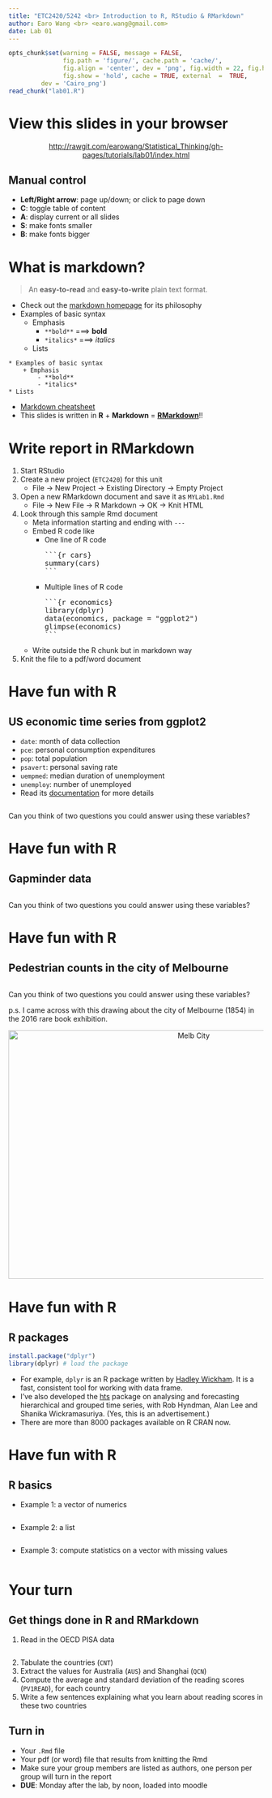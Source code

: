 ```yaml
---
title: "ETC2420/5242 <br> Introduction to R, RStudio & RMarkdown"
author: Earo Wang <br> <earo.wang@gmail.com>
date: Lab 01
---
```


```r
opts_chunk$set(warning = FALSE, message = FALSE, 
			   fig.path = 'figure/', cache.path = 'cache/', 
			   fig.align = 'center', dev = 'png', fig.width = 22, fig.height = 10, 
			   fig.show = 'hold', cache = TRUE, external  =  TRUE,
         dev = 'Cairo_png')
read_chunk("lab01.R")
```

# View this slides in your browser

<center>
<http://rawgit.com/earowang/Statistical_Thinking/gh-pages/tutorials/lab01/index.html>
</center>

## Manual control
* **Left/Right arrow**: page up/down; or click to page down
* **C**: toggle table of content
* **A**: display current or all slides
* **S**: make fonts smaller
* **B**: make fonts bigger

# What is markdown?

> An **easy-to-read** and **easy-to-write** plain text format.

* Check out the [markdown homepage](https://daringfireball.net/projects/markdown/)
  for its philosophy
* Examples of basic syntax
    + Emphasis
        - `**bold**` ===> **bold**
        - `*italics*` ===> *italics*
    * Lists

```
* Examples of basic syntax
    + Emphasis
        - **bold**
        - *italics*
* Lists
```

* [Markdown cheatsheet](https://github.com/adam-p/markdown-here/wiki/Markdown-Cheatsheet)
* This slides is written in **R** + **Markdown** = **[RMarkdown](http://rmarkdown.rstudio.com/)**!!

# Write report in RMarkdown

1. Start RStudio
2. Create a new project (`ETC2420`) for this unit
    + File -> New Project -> Existing Directory -> Empty Project
3. Open a new RMarkdown document and save it as `MYLab1.Rmd` 
    * File -> New File -> R Markdown -> OK -> Knit HTML
4. Look through this sample Rmd document
    + Meta information starting and ending with `---`
    + Embed R code like 
        - One line of R code
<pre>```{r cars} 
summary(cars)
```</pre>
        - Multiple lines of R code
<pre>```{r economics} 
library(dplyr) 
data(economics, package = "ggplot2")
glimpse(economics)
```</pre>
    * Write outside the R chunk but in markdown way
5. Knit the file to a pdf/word document

# Have fun with R
## US economic time series from ggplot2 

* `date`: month of data collection
* `pce`: personal consumption expenditures
* `pop`: total population
* `psavert`: personal saving rate
* `uempmed`: median duration of unemployment
* `unemploy`: number of unemployed
* Read its [documentation](http://docs.ggplot2.org/current/economics.html) for
  more details

```r
```
Can you think of two questions you could answer using these variables?

# Have fun with R
## Gapminder data

```r
```

Can you think of two questions you could answer using these variables?

# Have fun with R
## Pedestrian counts in the city of Melbourne

```r
```

Can you think of two questions you could answer using these variables?

p.s. I came across with this drawing about the city of Melbourne (1854) in the
2016 rare book exhibition.

<center><img src="figure/melb_city.jpeg" alt="Melb City" style="width: 716px; height: 490px"/></center>

# Have fun with R
## R packages

```r
install.package("dplyr")
library(dplyr) # load the package
```

* For example, `dplyr` is an R package written by [Hadley Wickham](http://hadley.nz/).
It is a fast, consistent tool for working with data frame.
* I've also developed the [hts](https://cran.r-project.org/web/packages/hts/index.html)
package on analysing and forecasting hierarchical and grouped time series, with Rob Hyndman,
Alan Lee and Shanika Wickramasuriya. (Yes, this is an advertisement.)
* There are more than 8000 packages available on R CRAN now.

# Have fun with R
## R basics

* Example 1: a vector of numerics
```r
```

* Example 2: a list
```r
```

* Example 3: compute statistics on a vector with missing values
```r
```

# Your turn
## Get things done in R and RMarkdown

1. Read in the OECD PISA data
```r
```
2. Tabulate the countries (`CNT`)
3. Extract the values for Australia (`AUS`) and Shanghai (`QCN`)
4. Compute the average and standard deviation of the reading scores (`PV1READ`), for each country
5. Write a few sentences explaining what you learn about reading scores in these two countries

## Turn in 

* Your `.Rmd` file
* Your pdf (or word) file that results from knitting the Rmd
* Make sure your group members are listed as authors, one person per group will turn in the report
* **DUE**: Monday after the lab, by noon, loaded into moodle

<meta name="copyright" content="LICENSE: CC BY-NC 3.0 US" />

